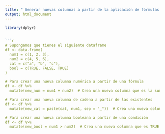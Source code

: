 ```yaml
---
title: " Generar nuevas columnas a partir de la aplicación de fórmulas a las columnas existentes"
output: html_document
---
```


```r
library(dplyr)


```r
# Supongamos que tienes el siguiente dataframe
df <- data.frame(
  num1 = c(1, 2, 3),
  num2 = c(4, 5, 6),
  cat = c("a", "b", "c"),
  bool = c(TRUE, FALSE, TRUE)
)

# Para crear una nueva columna numérica a partir de una fórmula
df <- df %>%
  mutate(new_num = num1 + num2)  # Crea una nueva columna que es la suma de num1 y num2

# Para crear una nueva columna de cadena a partir de las existentes
df <- df %>%
  mutate(new_cat = paste(cat, num1, sep = "_"))  # Crea una nueva columna que es la concatenación de 'cat' y 'num1', separados por un guion bajo

# Para crear una nueva columna booleana a partir de una condición
df <- df %>%
  mutate(new_bool = num1 > num2)  # Crea una nueva columna que es TRUE si 'num1' es mayor que 'num2', y FALSE en caso contrario
```


